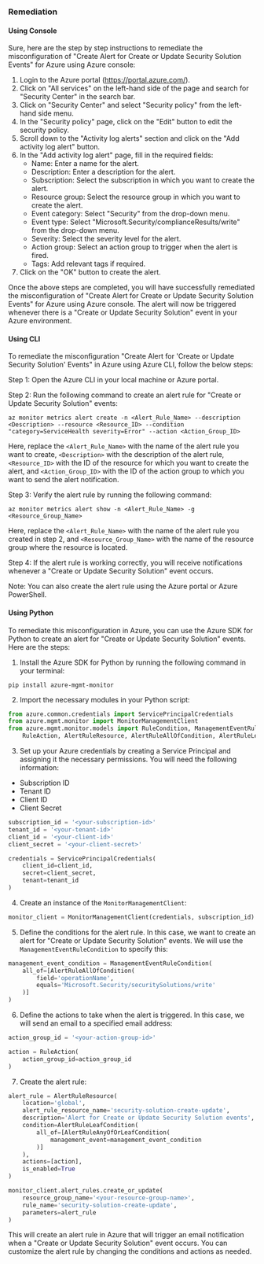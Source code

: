 ### Remediation

#### Using Console

Sure, here are the step by step instructions to remediate the misconfiguration of "Create Alert for Create or Update Security Solution Events" for Azure using Azure console:

1. Login to the Azure portal (https://portal.azure.com/).
2. Click on "All services" on the left-hand side of the page and search for "Security Center" in the search bar.
3. Click on "Security Center" and select "Security policy" from the left-hand side menu.
4. In the "Security policy" page, click on the "Edit" button to edit the security policy.
5. Scroll down to the "Activity log alerts" section and click on the "Add activity log alert" button.
6. In the "Add activity log alert" page, fill in the required fields:
   - Name: Enter a name for the alert.
   - Description: Enter a description for the alert.
   - Subscription: Select the subscription in which you want to create the alert.
   - Resource group: Select the resource group in which you want to create the alert.
   - Event category: Select "Security" from the drop-down menu.
   - Event type: Select "Microsoft.Security/complianceResults/write" from the drop-down menu.
   - Severity: Select the severity level for the alert.
   - Action group: Select an action group to trigger when the alert is fired.
   - Tags: Add relevant tags if required.
7. Click on the "OK" button to create the alert.

Once the above steps are completed, you will have successfully remediated the misconfiguration of "Create Alert for Create or Update Security Solution Events" for Azure using Azure console. The alert will now be triggered whenever there is a "Create or Update Security Solution" event in your Azure environment.

#### Using CLI

To remediate the misconfiguration "Create Alert for 'Create or Update Security Solution' Events" in Azure using Azure CLI, follow the below steps:

Step 1: Open the Azure CLI in your local machine or Azure portal.

Step 2: Run the following command to create an alert rule for "Create or Update Security Solution" events:

```
az monitor metrics alert create -n <Alert_Rule_Name> --description <Description> --resource <Resource_ID> --condition "category=ServiceHealth severity=Error" --action <Action_Group_ID>
```

Here, replace the `<Alert_Rule_Name>` with the name of the alert rule you want to create, `<Description>` with the description of the alert rule, `<Resource_ID>` with the ID of the resource for which you want to create the alert, and `<Action_Group_ID>` with the ID of the action group to which you want to send the alert notification.

Step 3: Verify the alert rule by running the following command:

```
az monitor metrics alert show -n <Alert_Rule_Name> -g <Resource_Group_Name>
```

Here, replace the `<Alert_Rule_Name>` with the name of the alert rule you created in step 2, and `<Resource_Group_Name>` with the name of the resource group where the resource is located.

Step 4: If the alert rule is working correctly, you will receive notifications whenever a "Create or Update Security Solution" event occurs.

Note: You can also create the alert rule using the Azure portal or Azure PowerShell.

#### Using Python

To remediate this misconfiguration in Azure, you can use the Azure SDK for Python to create an alert for "Create or Update Security Solution" events. Here are the steps:

1. Install the Azure SDK for Python by running the following command in your terminal:

```
pip install azure-mgmt-monitor
```

2. Import the necessary modules in your Python script:

```python
from azure.common.credentials import ServicePrincipalCredentials
from azure.mgmt.monitor import MonitorManagementClient
from azure.mgmt.monitor.models import RuleCondition, ManagementEventRuleCondition, ManagementEventAggregationCondition, \
    RuleAction, AlertRuleResource, AlertRuleAllOfCondition, AlertRuleLeafCondition, AlertRuleAnyOfOrLeafCondition
```

3. Set up your Azure credentials by creating a Service Principal and assigning it the necessary permissions. You will need the following information:

- Subscription ID
- Tenant ID
- Client ID
- Client Secret

```python
subscription_id = '<your-subscription-id>'
tenant_id = '<your-tenant-id>'
client_id = '<your-client-id>'
client_secret = '<your-client-secret>'

credentials = ServicePrincipalCredentials(
    client_id=client_id,
    secret=client_secret,
    tenant=tenant_id
)
```

4. Create an instance of the `MonitorManagementClient`:

```python
monitor_client = MonitorManagementClient(credentials, subscription_id)
```

5. Define the conditions for the alert rule. In this case, we want to create an alert for "Create or Update Security Solution" events. We will use the `ManagementEventRuleCondition` to specify this:

```python
management_event_condition = ManagementEventRuleCondition(
    all_of=[AlertRuleAllOfCondition(
        field='operationName',
        equals='Microsoft.Security/securitySolutions/write'
    )]
)
```

6. Define the actions to take when the alert is triggered. In this case, we will send an email to a specified email address:

```python
action_group_id = '<your-action-group-id>'

action = RuleAction(
    action_group_id=action_group_id
)
```

7. Create the alert rule:

```python
alert_rule = AlertRuleResource(
    location='global',
    alert_rule_resource_name='security-solution-create-update',
    description='Alert for Create or Update Security Solution events',
    condition=AlertRuleLeafCondition(
        all_of=[AlertRuleAnyOfOrLeafCondition(
            management_event=management_event_condition
        )]
    ),
    actions=[action],
    is_enabled=True
)

monitor_client.alert_rules.create_or_update(
    resource_group_name='<your-resource-group-name>',
    rule_name='security-solution-create-update',
    parameters=alert_rule
)
```

This will create an alert rule in Azure that will trigger an email notification when a "Create or Update Security Solution" event occurs. You can customize the alert rule by changing the conditions and actions as needed.

